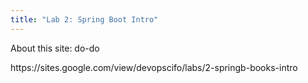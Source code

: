 ```yaml
---
title: "Lab 2: Spring Boot Intro"
---
```


About this site: do-do

https://sites.google.com/view/devopscifo/labs/2-springb-books-intro